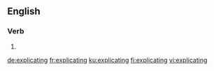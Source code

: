==English==

===Verb===
{{head|en|present participle}}

# {{present participle of|explicate|lang=en|nocat=1}}

[[de:explicating]]
[[fr:explicating]]
[[ku:explicating]]
[[fi:explicating]]
[[vi:explicating]]